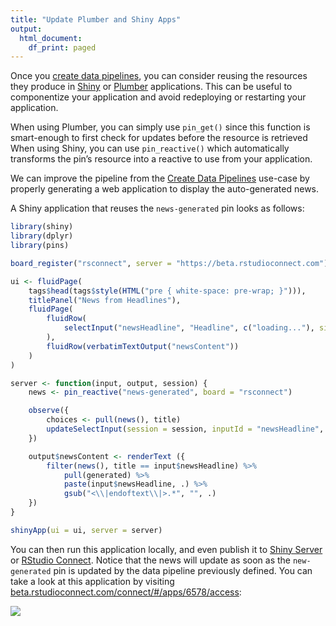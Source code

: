 ```yaml
---
title: "Update Plumber and Shiny Apps"
output:
  html_document:
    df_print: paged
---
```


Once you [create data pipelines](create-data-pipelines.html), you can consider reusing the resources they produce in [Shiny](http://shiny.rstudio.com) or [Plumber](https://www.rplumber.io/) applications. This can be useful to componentize your application and avoid redeploying or restarting your application. 

When using Plumber, you can simply use `pin_get()` since this function is smart-enough to first check for updates before the resource is retrieved When using Shiny, you can use `pin_reactive()` which automatically transforms the pin's resource into a reactive to use from your application.

We can improve the pipeline from the [Create Data Pipelines](create-data-pipelines.htm) use-case by properly generating a web application to display the auto-generated news.

A Shiny application that reuses the `news-generated` pin looks as follows:

```r
library(shiny)
library(dplyr)
library(pins)

board_register("rsconnect", server = "https://beta.rstudioconnect.com")

ui <- fluidPage(
    tags$head(tags$style(HTML("pre { white-space: pre-wrap; }"))),
    titlePanel("News from Headlines"),
    fluidPage(
        fluidRow(
            selectInput("newsHeadline", "Headline", c("loading..."), size = 10, selectize = FALSE, width = "100%")
        ),
        fluidRow(verbatimTextOutput("newsContent"))
    )
)

server <- function(input, output, session) {
    news <- pin_reactive("news-generated", board = "rsconnect")

    observe({
        choices <- pull(news(), title)
        updateSelectInput(session = session, inputId = "newsHeadline", choices = choices, selected = choices[1])
    })

    output$newsContent <- renderText ({
        filter(news(), title == input$newsHeadline) %>%
            pull(generated) %>%
            paste(input$newsHeadline, .) %>%
            gsub("<\\|endoftext\\|>.*", "", .)
    })
}

shinyApp(ui = ui, server = server)
```

You can then run this application locally, and even publish it to [Shiny Server](https://rstudio.com/products/shiny/shiny-server/) or [RStudio Connect](https://rstudio.com/products/connect/). Notice that the news will update as soon as the `new-generated` pin is updated by the data pipeline previously defined. You can take a look at this application by visiting [beta.rstudioconnect.com/connect/#/apps/6578/access](https://beta.rstudioconnect.com/connect/#/apps/6578/access):

[![](images/update-shiny-rsconnect.png)](https://beta.rstudioconnect.com/connect/#/apps/6578/access)
